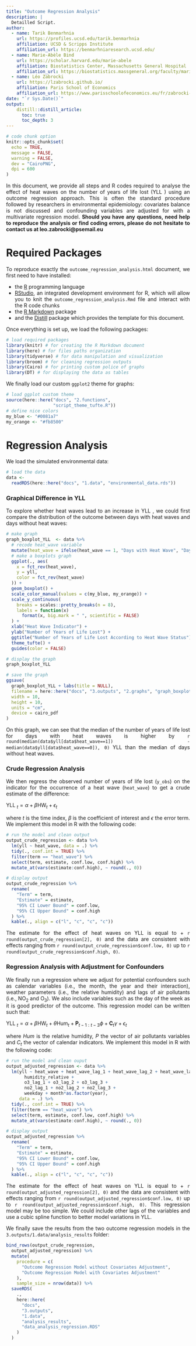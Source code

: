 ```yaml
---
title: "Outcome Regression Analysis"
description: |
  Detailled Script.
author:
  - name: Tarik Benmarhnia
    url: https://profiles.ucsd.edu/tarik.benmarhnia
    affiliation: UCSD & Scripps Institute
    affiliation_url: https://benmarhniaresearch.ucsd.edu/
  - name: Marie-Abèle Bind 
    url: https://scholar.harvard.edu/marie-abele
    affiliation: Biostatistics Center, Massachusetts General Hospital
    affiliation_url: https://biostatistics.massgeneral.org/faculty/marie-abele-bind-phd/
  - name: Léo Zabrocki 
    url: https://lzabrocki.github.io/
    affiliation: Paris School of Economics
    affiliation_url: https://www.parisschoolofeconomics.eu/fr/zabrocki-leo/
date: "`r Sys.Date()`"
output: 
    distill::distill_article:
      toc: true
      toc_depth: 3
---
```


```r
# code chunk option
knitr::opts_chunk$set(
  echo = TRUE,
  message = FALSE,
  warning = FALSE,
  dev = "CairoPNG",
  dpi = 600
)
```

<style>
body {
text-align: justify}
</style>

In this document, we provide all steps and R codes required to analyse the effect of heat waves on the number of years of life lost (YLL ) using an outcome regression approach. This is often the standard procedure followed by researchers in environmental epidemiology: covariates balance is not discussed and confounding variables are adjusted for with a multivariate regression model. **Should you have any questions, need help to reproduce the analysis or find coding errors, please do not hesitate to contact us at leo.zabrocki@psemail.eu**

# Required Packages

To reproduce exactly the `outcome_regression_analysis.html` document, we first need to have installed:

* the [R](https://www.r-project.org/) programming language 
* [RStudio](https://rstudio.com/), an integrated development environment for R, which will allow you to knit the `outcome_regression_analysis.Rmd` file and interact with the R code chunks
* the [R Markdown](https://rmarkdown.rstudio.com/) package
* and the [Distill](https://rstudio.github.io/distill/) package which provides the template for this document. 

Once everything is set up, we load the following packages:

```r
# load required packages
library(knitr) # for creating the R Markdown document
library(here) # for files paths organization
library(tidyverse) # for data manipulation and visualization
library(broom) # for cleaning regression outputs
library(Cairo) # for printing custom police of graphs
library(DT) # for displaying the data as tables
```

We finally load our custom `ggplot2` theme for graphs:

```r
# load ggplot custom theme
source(here::here("docs", "2.functions",
                  "script_theme_tufte.R"))
# define nice colors
my_blue <- "#0081a7"
my_orange <- "#fb8500"
```

# Regression Analysis

We load the simulated environmental data:

```r
# load the data
data <-
  readRDS(here::here("docs", "1.data", "environmental_data.rds"))
```

### Graphical Difference in YLL 

To explore whether heat waves lead to an increase in YLL , we could first compare the distribution of the outcome between days with heat waves and days without heat waves:

```r
# make graph
graph_boxplot_YLL  <- data %>%
  # recode heat_wave variable
  mutate(heat_wave = ifelse(heat_wave == 1, "Days with Heat Wave", "Days without Heat Wave")) %>%
  # make a boxplots graph
  ggplot(., aes(
    x = fct_rev(heat_wave),
    y = yll,
    color = fct_rev(heat_wave)
  )) +
  geom_boxplot() +
  scale_color_manual(values = c(my_blue, my_orange)) +
  scale_y_continuous(
    breaks = scales::pretty_breaks(n = 8),
    labels = function(x)
      format(x, big.mark = " ", scientific = FALSE)
  ) +
  xlab("Heat Wave Indicator") +
  ylab("Number of Years of Life Lost") +
  ggtitle("Number of Years of Life Lost According to Heat Wave Status") +
  theme_tufte() +
  guides(color = FALSE)

# display the graph
graph_boxplot_YLL 

# save the graph
ggsave(
  graph_boxplot_YLL + labs(title = NULL),
  filename = here::here("docs", "3.outputs", "2.graphs", "graph_boxplot_YLL .pdf"),
  width = 10,
  height = 10,
  units = "cm",
  device = cairo_pdf
)
```

On this graph, we can see that the median of the number of years of life lost for days with heat waves is higher by `r round(median(data$yll[data$heat_wave==1]) - median(data$yll[data$heat_wave==0]), 0)` YLL  than the median of days without heat waves. 

### Crude Regression Analysis

We then regress the observed number of years of life lost (`y_obs`) on the indicator for the occurrence of a heat wave (`heat_wave`) to get a crude estimate of the difference:

$\text{YLL }_{t} = \alpha + \beta\text{HW}_{t} + \epsilon_{t}$

where $t$ is the time index, $\beta$ is the coefficient of interest and $\epsilon$ the error term. We implement this model in R with the following code:

```r
# run the model and clean output
output_crude_regression <- data %>%
  lm(yll ~ heat_wave, data = .) %>%
  tidy(., conf.int = TRUE) %>%
  filter(term == "heat_wave") %>%
  select(term, estimate, conf.low, conf.high) %>%
  mutate_at(vars(estimate:conf.high), ~ round(., 0))

# display output
output_crude_regression %>%
  rename(
    "Term" = term,
    "Estimate" = estimate,
    "95% CI Lower Bound" = conf.low,
    "95% CI Upper Bound" = conf.high
  ) %>%
  kable(., align = c("l", "c", "c", "c"))
```

The estimate for the effect of heat waves on YLL  is equal to + `r round(output_crude_regression[2], 0)` and the data are consistent with effects ranging from `r round(output_crude_regression$conf.low, 0)` up to `r round(output_crude_regression$conf.high, 0)`.

### Regression Analysis with Adjustment for Confounders

We finally run a regression where we adjust for potential confounders such as calendar variables (i.e., the month, the year and their interaction), weather parameters (i.e., the relative humidity) and lags of air pollutants (i.e., NO$_{2}$ and O$_{3}$). We also include variables such as the day of the week as it is good predictor of the outcome. This regression model can be written such that:

$\text{YLL }_{t} = \alpha + \beta\text{HW}_{t} + \theta\text{Hum}_{t} + \textbf{P}_{t-1:t-3}\phi + \textbf{C}_{t}\gamma + \epsilon_{t}$

where $Hum$ is the relative humidity, $P$ the vector of air pollutants variables and $C_{t}$ the vector of calendar indicators. We implement this model in R with the following code:

```r
# run the model and clean ouput
output_adjusted_regression <- data %>%
  lm(yll ~ heat_wave + heat_wave_lag_1 + heat_wave_lag_2 + heat_wave_lag_3 +
       humidity_relative + 
       o3_lag_1 + o3_lag_2 + o3_lag_3 + 
       no2_lag_1 + no2_lag_2 + no2_lag_3 + 
       weekday + month*as.factor(year),
     data = .) %>%
  tidy(., conf.int = TRUE) %>%
  filter(term == "heat_wave") %>%
  select(term, estimate, conf.low, conf.high) %>%
  mutate_at(vars(estimate:conf.high), ~ round(., 0)) 

# display output
output_adjusted_regression %>%
  rename(
    "Term" = term,
    "Estimate" = estimate,
    "95% CI Lower Bound" = conf.low,
    "95% CI Upper Bound" = conf.high
  ) %>%
  kable(., align = c("l", "c", "c", "c"))
```

The estimate for the effect of heat waves on YLL is equal to + `r round(output_adjusted_regression[2], 0)` and the data are consistent with effects ranging from `r round(output_adjusted_regression$conf.low, 0)` up to `r round(output_adjusted_regression$conf.high, 0)`. This regression model may be too simple. We could include other lags of the variables and use a cubic spline function to better model variations in YLL.

We finally save the results from the two outcome regression models in the `3.outputs/1.data/analysis_results` folder:

```r
bind_rows(output_crude_regression,
  output_adjusted_regression) %>%
  mutate(
    procedure = c(
      "Outcome Regression Model without Covariates Adjustment",
      "Outcome Regression Model with Covariates Adjustment"
    ),
    sample_size = nrow(data)) %>%
  saveRDS(
    .,
    here::here(
      "docs",
      "3.outputs",
      "1.data",
      "analysis_results",
      "data_analysis_regression.RDS"
    )
  )
```



